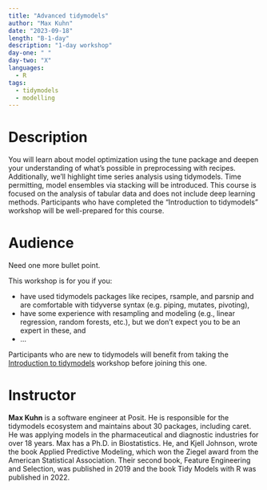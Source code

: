 ```yaml
---
title: "Advanced tidymodels"
author: "Max Kuhn"
date: "2023-09-18"
length: "B-1-day"
description: "1-day workshop"
day-one: " "
day-two: "X"
languages:
  - R
tags:
  - tidymodels
  - modelling
---
```


# Description

You will learn about model optimization using the tune package and deepen your understanding of what's possible in preprocessing with recipes.
Additionally, we'll highlight time series analysis using tidymodels.
Time permitting, model ensembles via stacking will be introduced.
This course is focused on the analysis of tabular data and does not include deep learning methods.
Participants who have completed the "Introduction to tidymodels" workshop will be well-prepared for this course.

# Audience

::: callout-warning
Need one more bullet point.
:::

This workshop is for you if you:

-   have used tidymodels packages like recipes, rsample, and parsnip and are comfortable with tidyverse syntax (e.g. piping, mutates, pivoting),
-   have some experience with resampling and modeling (e.g., linear regression, random forests, etc.), but we don't expect you to be an expert in these, and
-   ...

Participants who are new to tidymodels will benefit from taking the [Introduction to tidymodels](/tidymodels-intro/) workshop before joining this one.

# Instructor

**Max Kuhn** is a software engineer at Posit.
He is responsible for the tidymodels ecosystem and maintains about 30 packages, including caret.
He was applying models in the pharmaceutical and diagnostic industries for over 18 years.
Max has a Ph.D. in Biostatistics.
He, and Kjell Johnson, wrote the book Applied Predictive Modeling, which won the Ziegel award from the American Statistical Association.
Their second book, Feature Engineering and Selection, was published in 2019 and the book Tidy Models with R was published in 2022.

